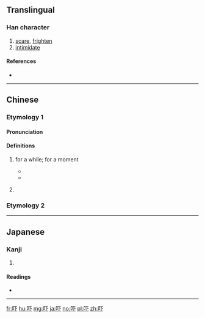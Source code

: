 {{also|嚇}}
==Translingual==

===Han character===
{{Han char|rn=30|rad=口|as=03|sn=6|four=|canj=口一卜 (RMY)|ids=⿰[[口]][[下]]}}

# [[scare]], [[frighten]]
# [[intimidate]]

====References====
* {{Han ref|kx=0177.021|dkj=03306|dj=0394.050|hdz=10577.020|uh=5413|ud=21523}}

----
==Chinese==
===Etymology 1===

====Pronunciation====
{{zh-pron
|c=haa2
|cat=part}}

====Definitions====
# {{label|zh|Cantonese}} {{non-gloss definition|grammatical particle used to emphasise an activity which goes on for a brief moment. See Mandarin [[一下]].}} for a while; for a moment
#* {{zh-usex|等 我 諗 吓。|Let me think about it for a while.|C-GZ|tr=dang2 ngo5 nam2 haa5.}}
#* {{zh-usex|我 聽日 行 吓。|Tomorrow, I will take a little walk.|C-GZ|tr=ngo5 ting1 jat6 haang4 haa5.}}
# {{label|zh|Cantonese}} {{non-gloss definition|used as question tag}}

===Etymology 2===
{{zh-see|嚇}}

----

==Japanese==

===Kanji===
{{ja-kanji|grade=|rs=口03}}

# {{defn|lang=ja|sort=口03}}

====Readings====
* {{ja-readings|on=[[か]] (ka)|kun=[[おどす]] (odosu)}}

----

[[fr:吓]]
[[hu:吓]]
[[mg:吓]]
[[ja:吓]]
[[no:吓]]
[[pl:吓]]
[[zh:吓]]